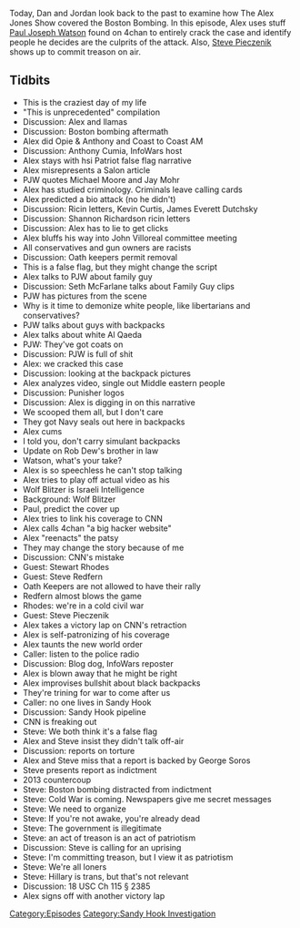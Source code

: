 {{DEFAULTSORT:
    #_EPISODE_0352:April 17, 2013
}}{{Episode
    | title           = April 17, 2013
    | caption         = Listen to this episode on [https://knowledgefight.libsyn.com/knowledge-fight-april-17-2013 Libsyn] [https://open.spotify.com/episode/032jvPlNAkEErdRdXSYKAs Spotify], Read the [[Transcript/352: April 17, 2013|Unofficial Transcript]]
    | episodeNumber   = 352
    | length          = 03:49:29
    | airDate         = October 7, 2019
    | coverageDate    = April 17, 2013
    | episodeType     = [[:Category:Sandy Hook Investigation|Sandy Hook Investigation]]
    | appearance      = [[Paul Joseph Watson]], [[Anthony Cumia]], [[Michael Moore]], [[Jay Mohr]], [[Kevin Curtis]], [[James Everett Dutchsky]], [[Shannon Richardson]], [[John Villoreal]], [[Seth McFarlane]], [[Wolf Blitzer]], [[Stewart Rhodes]], [[Steve Redfern]], [[Steve Pieczenik]]
    | previousEpisode = [[351: Jordan Takes The Wheel 2]]
    | nextEpisode     = [[353: Mark Richards Pt. 11]]
}}

{{Stub}}

Today, Dan and Jordan look back to the past to examine how The Alex Jones Show covered the Boston Bombing. In this episode, Alex uses stuff [[Paul Joseph Watson]] found on 4chan to entirely crack the case and identify people he decides are the culprits of the attack. Also, [[Steve Pieczenik]] shows up to commit treason on air.

==Tidbits==

*This is the craziest day of my life
*"This is unprecedented" compilation
*Discussion: Alex and llamas
*Discussion: Boston bombing aftermath
*Alex did Opie & Anthony and Coast to Coast AM
*Discussion: Anthony Cumia, InfoWars host
*Alex stays with hsi Patriot false flag narrative
*Alex misrepresents a Salon article
*PJW quotes Michael Moore and Jay Mohr
*Alex has studied criminology. Criminals leave calling cards
*Alex predicted a bio attack (no he didn't)
*Discussion: Ricin letters, Kevin Curtis, James Everett Dutchsky
*Discussion: Shannon Richardson ricin letters
*Discussion: Alex has to lie to get clicks
*Alex bluffs his way into John Villoreal committee meeting
*All conservatives and gun owners are racists
*Discussion: Oath keepers permit removal
*This is a false flag, but they might change the script
*Alex talks to PJW about family guy
*Discussion: Seth McFarlane talks about Family Guy clips
*PJW has pictures from the scene
*Why is it time to demonize white people, like libertarians and conservatives?
*PJW talks about guys with backpacks
*Alex talks about white Al Qaeda
*PJW: They've got coats on
*Discussion: PJW is full of shit
*Alex: we cracked this case
*Discussion: looking at the backpack pictures
*Alex analyzes video, single out Middle eastern people
*Discussion: Punisher logos
*Discussion: Alex is digging in on this narrative
*We scooped them all, but I don't care
*They got Navy seals out here in backpacks
*Alex cums
*I told you, don't carry simulant backpacks
*Update on Rob Dew's brother in law
*Watson, what's your take?
*Alex is so speechless he can't stop talking
*Alex tries to play off actual video as his
*Wolf Blitzer is Israeli Intelligence
*Background: Wolf Blitzer
*Paul, predict the cover up
*Alex tries to link his coverage to CNN
*Alex calls 4chan "a big hacker website"
*Alex "reenacts" the patsy
*They may change the story because of me
*Discussion: CNN's mistake
*Guest: Stewart Rhodes
*Guest: Steve Redfern
*Oath Keepers are not allowed to have their rally
*Redfern almost blows the game
*Rhodes: we're in a cold civil war
*Guest: Steve Pieczenik
*Alex takes a victory lap on CNN's retraction
*Alex is self-patronizing of his coverage
*Alex taunts the new world order
*Caller: listen to the police radio
*Discussion: Blog dog, InfoWars reposter
*Alex is blown away that he might be right
*Alex improvises bullshit about black backpacks
*They're trining for war to come after us
*Caller: no one lives in Sandy Hook
*Discussion: Sandy Hook pipeline
*CNN is freaking out
*Steve: We both think it's a false flag
*Alex and Steve insist they didn't talk off-air
*Discussion: reports on torture
*Alex and Steve miss that a report is backed by George Soros
*Steve presents report as indictment
*2013 countercoup
*Steve: Boston bombing distracted from indictment
*Steve: Cold War is coming. Newspapers give me secret messages
*Steve: We need to organize
*Steve: If you're not awake, you're already dead
*Steve: The government is illegitimate
*Steve: an act of treason is an act of patriotism
*Discussion: Steve is calling for an uprising
*Steve: I'm committing treason, but I view it as patriotism
*Steve: We're all loners
*Steve: Hillary is trans, but that's not relevant
*Discussion: 18 USC Ch 115 § 2385
*Alex signs off with another victory lap

[[Category:Episodes]]
[[Category:Sandy Hook Investigation]]
